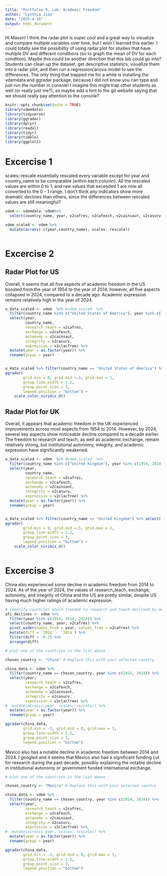 ```yaml
---
title: "Portfolio 9, Lab: Academic Freedom"
author: "Cynthia Jiao"
date: "2025-4-16"
output: html_document
---
```


Hi Mason! I think the radar plot is super cool and a great way to visualize and compare multiple variables over time, but I wish I learned this earlier. I could totally see the possibility of using radar plot for studies that have multiple DV and different conditions (so to graph the mean of DV for each condition). Maybe this could be another direction that this lab could go into? Students can clean up the dataset, get descriptive statistics, visualize them into a radar plot, and then run a regression/anova model to see the differences. The only thing that trapped me for a while is installing the vdemdata and ggradar package, because I did not know you can type and just run the number in console! I imagine this might trap other students as well (or really just me?), so maybe add a hint to the git website saying that we should really pay attention to the console?



```r
knitr::opts_chunk$set(echo = TRUE)
library(vdemdata)
library(tidyverse)
library(ggradar)
library(dplyr)
library(readxl)
library(tidyr)
library(tibble)
library(ggplot2)

```

# Excercise 1

scales::rescale essentially rescaled every variable except for year and country_name to be comparable (within each column). All the rescaled values are within 0 to 1, and raw values that exceeded 1 are now all converted to the 0 - 1 range. I don't think any indicators show more dramatic declines than others, since the differences between rescaled values are still meaningful?
```r

vdem <- vdemdata::vdem%>%
  select(country_name, year, v2cafres, v2cafexch, v2cainsaut, v2casurv, v2clacfree)

vdem_scaled <- vdem %>%
  mutate(across(-c(year,country_name), scales::rescale))



```

# Excercise 2

## Radar Plot for US

Overall, it seems that all five aspects of academic freedom in the US boosted from the year of 1954 to the year of 2014, however, all five aspects collapsed in 2024, compared to a decade ago. Academic expression remains relatively high in the year of 2024.
```r

u_data_scaled <- vdem  %>% #vdem_scaled  %>%
  filter(country_name %in% c("United States of America"), year %in% c(1954, 2014, 2024)) %>%
  select(year, 
         country_name,
         research_teach = v2cafres,
         exchange = v2cafexch,
         autonomy = v2cainsaut,
         integrity = v2casurv,
         expression = v2clacfree) %>%
  mutate(year = as.factor(year)) %>%
  rename(group = year)


u_data_scaled %>% filter(country_name == "United States of America") %>% select(-country_name) %>%
ggradar(
        grid.min = 0, grid.mid =.5, grid.max = 1,
        group.line.width = 1.2,
        group.point.size = 3,
        legend.position = "bottom") + 
    scale_color_viridis_d()


```
## Radar Plot for UK

Overall, it appears that academic freedom in the UK experienced improvements across most aspects from 1954 to 2014. However, by 2024, several key aspects show noticeable decline compared to a decade earlier. The freedom to research and teach, as well as academic exchange, remain relatively strong, but institutional autonomy, integrity, and academic expression have significantly weakened.
```r

u_data_scaled <- vdem  %>% #vdem_scaled  %>%
  filter(country_name %in% c("United Kingdom"), year %in% c(1954, 2014, 2024)) %>%
  select(year, 
         country_name,
         research_teach = v2cafres,
         exchange = v2cafexch,
         autonomy = v2cainsaut,
         integrity = v2casurv,
         expression = v2clacfree) %>%
  mutate(year = as.factor(year)) %>%
  rename(group = year)


u_data_scaled %>% filter(country_name == "United Kingdom") %>% select(-country_name) %>%
ggradar(
        grid.min = 0, grid.mid =.5, grid.max = 1,
        group.line.width = 1.2,
        group.point.size = 3,
        legend.position = "bottom") + 
    scale_color_viridis_d()



```

# Excercise 3

China also experienced some decline in academic freedom from 2014 to 2024. As of the year of 2024, the values of research_teach, exchange, autonomy, and integrity of China and the US are pretty similar, despite US having much higher ratings of academic expression.
```r
# identify countries where freedom to research and teach declined by more than 0.2 points between 2014 and 2024.
afi_declines <- vdem %>%
  filter(year %in% c(1954, 2014, 2024)) %>%
  select(country_name, year, v2cafres) %>%
  pivot_wider(names_from = year, values_from = v2cafres) %>%
  mutate(diff = `2024` - `2014`) %>%
  filter(diff < -0.2) %>%
  arrange(diff)

# plot one of the countries in the list above

chosen_country <- "China" # Replace this with your selected country

china_data <- vdem %>%
  filter(country_name == chosen_country, year %in% c(2014, 2024)) %>%
  select(year, 
         research_teach = v2cafres,
         exchange = v2cafexch,
         autonomy = v2cainsaut,
         integrity = v2casurv,
         expression = v2clacfree) %>%
#  mutate(across(-year, scales::rescale)) %>%
  mutate(year = as.factor(year)) %>%
  rename(group = year) 

ggradar(china_data,
        grid.min = -3, grid.mid = 0, grid.max = 3,
        group.line.width = 1.2,
        group.point.size = 3,
        legend.position = "bottom")


```


Mexico also has a notable decline in academic freedom between 2014 and 2024. I googled and it seems that Mexico also had a significant funding cut for research during the past decade, possibly explaining the notable decline in institutional autonomy or government funded international exchange.
```r

# plot one of the countries in the list above

chosen_country <- "Mexico" # Replace this with your selected country

china_data <- vdem %>%
  filter(country_name == chosen_country, year %in% c(2014, 2024)) %>%
  select(year, 
         research_teach = v2cafres,
         exchange = v2cafexch,
         autonomy = v2cainsaut,
         integrity = v2casurv,
         expression = v2clacfree) %>%
#  mutate(across(-year, scales::rescale)) %>%
  mutate(year = as.factor(year)) %>%
  rename(group = year) 

ggradar(china_data,
        grid.min = -3, grid.mid = 0, grid.max = 3,
        group.line.width = 1.2,
        group.point.size = 3,
        legend.position = "bottom")



```


